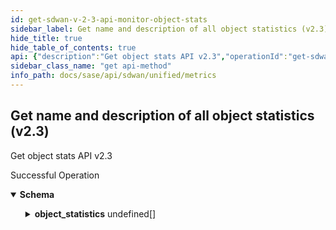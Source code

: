 ```yaml
---
id: get-sdwan-v-2-3-api-monitor-object-stats
sidebar_label: Get name and description of all object statistics (v2.3)
hide_title: true
hide_table_of_contents: true
api: {"description":"Get object stats API v2.3","operationId":"get-sdwan-v2.3-api-monitor-object_stats","responses":{"200":{"content":{"application/json":{"schema":{"properties":{"object_statistics":{"description":"Object Statistics","items":{"properties":{"description":{"description":"Description","type":"string"},"name":{"description":"Name","type":"string"}}},"type":"array"}}}}},"description":"Successful Operation"}},"tags":["Metrics"],"method":"get","path":"/sdwan/v2.3/api/monitor/object_stats","info":{"contact":{},"description":"List of APIs used to retrieve SDWAN metrics such as badnwidth utilization, TCP transaction, application health, application performance, LQM, flows, interface & system metrics.","title":"Metrics","version":"Latest"},"postman":{"name":"Get name and description of all object statistics (v2.3)","description":{"content":"Get object stats API v2.3","type":"text/plain"},"url":{"path":["sdwan","v2.3","api","monitor","object_stats"],"host":["{{baseUrl}}"],"query":[],"variable":[]},"header":[{"key":"Accept","value":"application/json"}],"method":"GET"}}
sidebar_class_name: "get api-method"
info_path: docs/sase/api/sdwan/unified/metrics
---
```



## Get name and description of all object statistics (v2.3)



Get object stats API v2.3

<div><ApiTabs><TabItem label={"200"} value={"200"}><div>

Successful Operation

</div><div><MimeTabs groupId={"mime-type"}><TabItem label={"application/json"} value={"application/json"}><SchemaTabs groupId={"schema-tabs"}><TabTtem label={"Schema"} value={"Schema"}><details style={{}} data-collapsed={false} open={true}><summary style={{"textAlign":"left"}}><strong>Schema</strong></summary><div style={{"textAlign":"left","marginLeft":"1rem"}}></div><ul style={{"marginLeft":"1rem"}}><SchemaItem collapsible={true} className={"schemaItem"}><details style={{}}><summary style={{}}><strong>object_statistics</strong><span style={{"opacity":"0.6"}}> undefined[]</span></summary><div style={{"marginLeft":"1rem"}}><div style={{"marginTop":".5rem","marginBottom":".5rem"}}>

Object Statistics

</div><SchemaItem collapsible={false} name={"description"} required={false} schemaDescription={"Description"} schemaName={"string"} qualifierMessage={undefined} defaultValue={undefined}></SchemaItem><SchemaItem collapsible={false} name={"name"} required={false} schemaDescription={"Name"} schemaName={"string"} qualifierMessage={undefined} defaultValue={undefined}></SchemaItem></div></details></SchemaItem></ul></details></TabTtem></SchemaTabs></TabItem></MimeTabs></div></TabItem></ApiTabs></div>
      